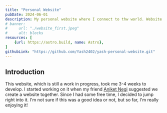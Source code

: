 ```yaml
---
title: "Personal Website"
pubDate: 2024-06-01
description: My personal website where I connect to thw world. Website where I share my thoughts, ideas and work. The website you are currently on!
# banner:
#     url: "./website_first.jpeg"
#     alt: blocks
resources: [
    {url: https://astro.build, name: Astro}, 
]
githubLink: "https://github.com/Yash2402/yash-personal-website.git"
---
```

## Introduction
This website, which is still a work in progress, took me 3-4 weeks to develop. I started working on it when my friend [Aniket Negi](https://aniketnegi.com) 
suggested we create a website together. Since I had some free time, I decided to jump right into it. I'm not sure if this was a 
good idea or not, but so far, I'm really enjoying it!

